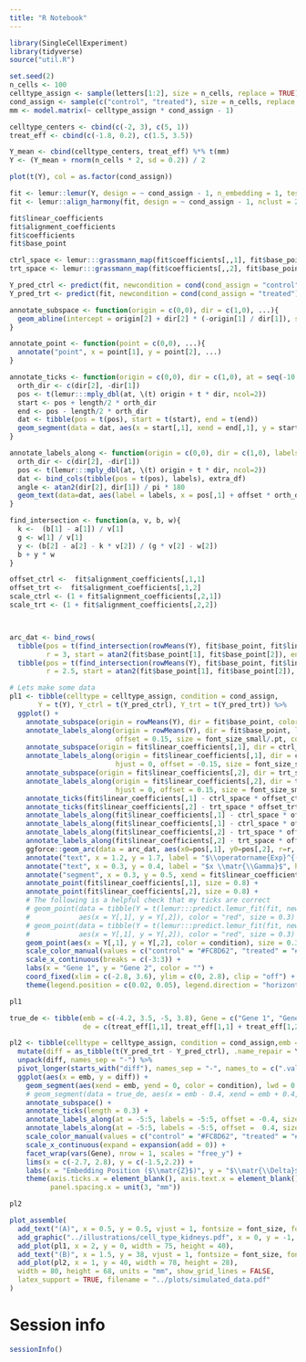 ```yaml
---
title: "R Notebook"
---
```




```r
library(SingleCellExperiment)
library(tidyverse)
source("util.R")
```



```r
set.seed(2)
n_cells <- 100
celltype_assign <- sample(letters[1:2], size = n_cells, replace = TRUE)
cond_assign <- sample(c("control", "treated"), size = n_cells, replace = TRUE)
mm <- model.matrix(~ celltype_assign * cond_assign - 1)

celltype_centers <- cbind(c(-2, 3), c(5, 1))
treat_eff <- cbind(c(-1.8, 0.2), c(1.5, 3.5))

Y_mean <- cbind(celltype_centers, treat_eff) %*% t(mm)
Y <- (Y_mean + rnorm(n_cells * 2, sd = 0.2)) / 2

plot(t(Y), col = as.factor(cond_assign))
```


```r
fit <- lemur::lemur(Y, design = ~ cond_assign - 1, n_embedding = 1, test_fraction = 0)
fit <- lemur::align_harmony(fit, design = ~ cond_assign - 1, nclust = 2)
```

```r
fit$linear_coefficients
fit$alignment_coefficients
fit$coefficients
fit$base_point

ctrl_space <- lemur:::grassmann_map(fit$coefficients[,,1], fit$base_point)
trt_space <- lemur:::grassmann_map(fit$coefficients[,,2], fit$base_point)
```

```r
Y_pred_ctrl <- predict(fit, newcondition = cond(cond_assign = "control"))
Y_pred_trt <- predict(fit, newcondition = cond(cond_assign = "treated"))
```


```r
annotate_subspace <- function(origin = c(0,0), dir = c(1,0), ...){
  geom_abline(intercept = origin[2] + dir[2] * (-origin[1] / dir[1]), slope = dir[2]/dir[1], ...)
}

annotate_point <- function(point = c(0,0), ...){
  annotate("point", x = point[1], y = point[2], ...) 
}

annotate_ticks <- function(origin = c(0,0), dir = c(1,0), at = seq(-10, 10), length = 0.1, ...){
  orth_dir <- c(dir[2], -dir[1])
  pos <- t(lemur:::mply_dbl(at, \(t) origin + t * dir, ncol=2))
  start <- pos + length/2 * orth_dir
  end <- pos - length/2 * orth_dir
  dat <- tibble(pos = t(pos), start = t(start), end = t(end))
  geom_segment(data = dat, aes(x = start[,1], xend = end[,1], y = start[,2], yend = end[,2]), ...)
}

annotate_labels_along <- function(origin = c(0,0), dir = c(1,0), labels = at, at = 0, offset = 0, extra_df = NULL, ...){
  orth_dir <- c(dir[2], -dir[1])
  pos <- t(lemur:::mply_dbl(at, \(t) origin + t * dir, ncol=2))
  dat <- bind_cols(tibble(pos = t(pos), labels), extra_df)
  angle <- atan2(dir[2], dir[1]) / pi * 180
  geom_text(data=dat, aes(label = labels, x = pos[,1] + offset * orth_dir[1], y = pos[,2] + offset * orth_dir[2]), angle = angle, ...)
}

find_intersection <- function(a, v, b, w){
  k <-  (b[1] - a[1]) / v[1]
  g <- w[1] / v[1]
  y <- (b[2] - a[2] - k * v[2]) / (g * v[2] - w[2])
  b + y * w
}

```


```r
offset_ctrl <-  fit$alignment_coefficients[,1,1]
offset_trt <-  fit$alignment_coefficients[,1,2]
scale_ctrl <- (1 + fit$alignment_coefficients[,2,1])
scale_trt <- (1 + fit$alignment_coefficients[,2,2]) 



arc_dat <- bind_rows(
  tibble(pos = t(find_intersection(rowMeans(Y), fit$base_point, fit$linear_coefficients[,2], trt_space)), 
         r = 3, start = atan2(fit$base_point[1], fit$base_point[2]), end = atan2(trt_space[1], trt_space[2])),
  tibble(pos = t(find_intersection(rowMeans(Y), fit$base_point, fit$linear_coefficients[,1], ctrl_space)), 
         r = 2.5, start = atan2(fit$base_point[1], fit$base_point[2]), end = atan2(ctrl_space[1], ctrl_space[2])))

# Lets make some data
pl1 <- tibble(celltype = celltype_assign, condition = cond_assign, 
       Y = t(Y), Y_ctrl = t(Y_pred_ctrl), Y_trt = t(Y_pred_trt)) %>%
  ggplot() +
    annotate_subspace(origin = rowMeans(Y), dir = fit$base_point, color = "#898989", lwd = 0.5, alpha = 0.3) +
    annotate_labels_along(origin = rowMeans(Y), dir = fit$base_point, labels = "$o$: base space", at = 3,
                          offset = 0.15, size = font_size_small/.pt, color = "#898989") +
    annotate_subspace(origin = fit$linear_coefficients[,1], dir = ctrl_space, color = "black", lwd = 0.6) +
    annotate_labels_along(origin = fit$linear_coefficients[,1], dir = ctrl_space, labels = "$\\matr{R}(\\textrm{control})$", at = 2.5,
                          hjust = 0, offset = -0.15, size = font_size_small/.pt, color = "#898989") +
    annotate_subspace(origin = fit$linear_coefficients[,2], dir = trt_space, color = "black", lwd = 0.6) +
    annotate_labels_along(origin = fit$linear_coefficients[,2], dir = trt_space, labels = "$\\matr{R}(\\textrm{treated})$", at = 2.5,
                          hjust = 0, offset = 0.15, size = font_size_small/.pt, color = "#898989") +
    annotate_ticks(fit$linear_coefficients[,1] - ctrl_space * offset_ctrl / scale_ctrl, dir = ctrl_space / scale_ctrl, at = -4:3) +
    annotate_ticks(fit$linear_coefficients[,2] - trt_space * offset_trt / scale_trt, dir = trt_space / scale_trt, at = -3:3) +
    annotate_labels_along(fit$linear_coefficients[,1] - ctrl_space * offset_ctrl / scale_ctrl, dir = ctrl_space / scale_ctrl, at = -2:2, offset = 0.3, size = font_size_tiny / .pt) +
    annotate_labels_along(fit$linear_coefficients[,1] - ctrl_space * offset_ctrl / scale_ctrl, dir = ctrl_space / scale_ctrl, at = -4:-3, offset = -0.3, size = font_size_tiny / .pt) +
    annotate_labels_along(fit$linear_coefficients[,2] - trt_space * offset_trt / scale_trt, dir = trt_space / scale_trt, at = -1:3, offset = -0.3, size = font_size_tiny / .pt) +
    annotate_labels_along(fit$linear_coefficients[,2] - trt_space * offset_trt / scale_trt, dir = trt_space / scale_trt, at = -3:-2, offset = 0.3, size = font_size_tiny / .pt) +
    ggforce::geom_arc(data = arc_dat, aes(x0=pos[,1], y0=pos[,2], r=r, start=start, end=end), linetype = "solid", arrow = arrow(type="closed", length = unit(2, "mm"))) +
    annotate("text", x = 1.2, y = 1.7, label = "$\\operatorname{Exp}^{(\\textrm{Gr})}_{o}(x \\matr{B})$", hjust = 0, size = font_size_small/.pt) +
    annotate("text", x = 0.3, y = 0.4, label = "$x \\matr{\\Gamma}$", hjust = 0.5, size = font_size_small/.pt) +
    annotate("segment", x = 0.3, y = 0.5, xend = fit$linear_coefficients[1,1], yend = fit$linear_coefficients[2,1], color = "lightgrey") +
    annotate_point(fit$linear_coefficients[,1], size = 0.8) +
    annotate_point(fit$linear_coefficients[,2], size = 0.8) +
    # The following is a helpful check that my ticks are correct
    # geom_point(data = tibble(Y = t(lemur:::predict.lemur_fit(fit, newcondition = cond(cond_assign = "control"), embedding = matrix(c(0:5), nrow = 1)))),
    #            aes(x = Y[,1], y = Y[,2]), color = "red", size = 0.3) +
    # geom_point(data = tibble(Y = t(lemur:::predict.lemur_fit(fit, newcondition = cond(cond_assign = "treated"), embedding = matrix(c(0:5), nrow = 1)))),
    #            aes(x = Y[,1], y = Y[,2]), color = "red", size = 0.3) +
    geom_point(aes(x = Y[,1], y = Y[,2], color = condition), size = 0.3) +
    scale_color_manual(values = c("control" = "#FC8D62", "treated" = "#8DA0CB")) +
    scale_x_continuous(breaks = c(-3:3)) +
    labs(x = "Gene 1", y = "Gene 2", color = "") +
    coord_fixed(xlim = c(-2.8, 3.6), ylim = c(0, 2.8), clip = "off") +
    theme(legend.position = c(0.02, 0.05), legend.direction = "horizontal") 

pl1
```



```r
true_de <- tibble(emb = c(-4.2, 3.5, -5, 3.8), Gene = c("Gene 1", "Gene 1", "Gene 2", "Gene 2"),
                  de = c(treat_eff[1,1], treat_eff[1,1] + treat_eff[1,2], treat_eff[2,1], treat_eff[2,1] + treat_eff[2,2]))

pl2 <- tibble(celltype = celltype_assign, condition = cond_assign,emb = fit$embedding[1,]) %>%
  mutate(diff = as_tibble(t(Y_pred_trt - Y_pred_ctrl), .name_repair = \(.) c("Gene 1", "Gene 2"))) %>%
  unpack(diff, names_sep = "-") %>%
  pivot_longer(starts_with("diff"), names_sep = "-", names_to = c(".value", "Gene")) %>%
  ggplot(aes(x = emb, y = diff)) +
    geom_segment(aes(xend = emb, yend = 0, color = condition), lwd = 0.3, show.legend = FALSE) +
    # geom_segment(data = true_de, aes(x = emb - 0.4, xend = emb + 0.4, y = de, yend = de), lwd = 0.8, color = "black", linetype = "solid") +
    annotate_subspace() +
    annotate_ticks(length = 0.3) +
    annotate_labels_along(at = -5:5, labels = -5:5, offset = -0.4, size = font_size_tiny / .pt, extra_df = tibble(Gene = "Gene 1")) +
    annotate_labels_along(at = -5:5, labels = -5:5, offset =  0.4, size = font_size_tiny / .pt, extra_df = tibble(Gene = "Gene 2")) +
    scale_color_manual(values = c("control" = "#FC8D62", "treated" = "#8DA0CB")) +
    scale_x_continuous(expand = expansion(add = 0)) +
    facet_wrap(vars(Gene), nrow = 1, scales = "free_y") +
    lims(x = c(-2.7, 2.8), y = c(-1.5,2.2)) +
    labs(x = "Embedding Position ($\\matr{Z}$)", y = "$\\matr{\\Delta}$ (Treated - Control)") +
    theme(axis.ticks.x = element_blank(), axis.text.x = element_blank(), axis.line.x = element_blank(),
          panel.spacing.x = unit(3, "mm"))

pl2
```



```r
plot_assemble(
  add_text("(A)", x = 0.5, y = 0.5, vjust = 1, fontsize = font_size, fontface = "bold"),
  add_graphic("../illustrations/cell_type_kidneys.pdf", x = 0, y = -1, width = 78, height = 65, units = "mm"),
  add_plot(pl1, x = 2, y = 0, width = 75, height = 40),
  add_text("(B)", x = 1.5, y = 38, vjust = 1, fontsize = font_size, fontface = "bold"),
  add_plot(pl2, x = 1, y = 40, width = 78, height = 28),
  width = 80, height = 68, units = "mm", show_grid_lines = FALSE,
  latex_support = TRUE, filename = "../plots/simulated_data.pdf"
)
```



# Session info

```r
sessionInfo()
```

